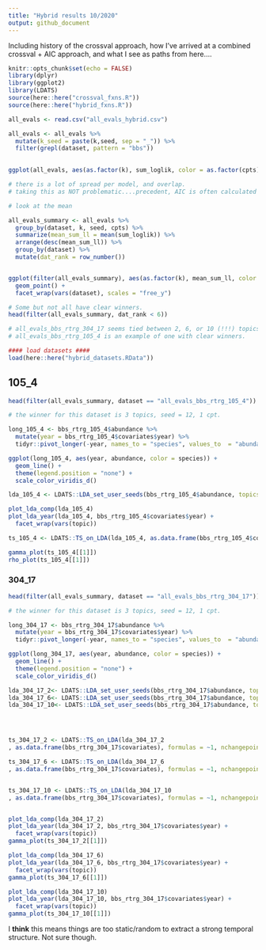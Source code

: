 ```yaml
---
title: "Hybrid results 10/2020"
output: github_document
---
```


Including history of the crossval approach, how I've arrived at a combined crossval + AIC approach, and what I see as paths from here....


```r
knitr::opts_chunk$set(echo = FALSE)
library(dplyr)
library(ggplot2)
library(LDATS)
source(here::here("crossval_fxns.R"))
source(here::here("hybrid_fxns.R"))
```

```r

all_evals <- read.csv("all_evals_hybrid.csv")

all_evals <- all_evals %>%
  mutate(k_seed = paste(k,seed, sep = "_")) %>%
  filter(grepl(dataset, pattern = "bbs"))
  

ggplot(all_evals, aes(as.factor(k), sum_loglik, color = as.factor(cpts), group = k_seed)) + geom_boxplot() + facet_wrap(vars(dataset), scales = "free_y")

# there is a lot of spread per model, and overlap.
# taking this as NOT problematic....precedent, AIC is often calculated off the mean.

# look at the mean

all_evals_summary <- all_evals %>%
  group_by(dataset, k, seed, cpts) %>%
  summarize(mean_sum_ll = mean(sum_loglik)) %>%
  arrange(desc(mean_sum_ll)) %>%
  group_by(dataset) %>%
  mutate(dat_rank = row_number())


ggplot(filter(all_evals_summary), aes(as.factor(k), mean_sum_ll, color = as.factor(cpts))) + 
  geom_point() + 
  facet_wrap(vars(dataset), scales = "free_y")

# Some but not all have clear winners. 
head(filter(all_evals_summary, dat_rank < 6))

# all_evals_bbs_rtrg_304_17 seems tied between 2, 6, or 10 (!!!) topics
# all_evals_bbs_rtrg_105_4 is an example of one with clear winners.

#### load datasets ####
load(here::here("hybrid_datasets.RData"))
```

## 105_4

```r

head(filter(all_evals_summary, dataset == "all_evals_bbs_rtrg_105_4"))

# the winner for this dataset is 3 topics, seed = 12, 1 cpt.

long_105_4 <- bbs_rtrg_105_4$abundance %>%
  mutate(year = bbs_rtrg_105_4$covariates$year) %>%
  tidyr::pivot_longer(-year, names_to = "species", values_to  = "abundance")

ggplot(long_105_4, aes(year, abundance, color = species)) +
  geom_line() +
  theme(legend.position = "none") +
  scale_color_viridis_d()

lda_105_4 <- LDATS::LDA_set_user_seeds(bbs_rtrg_105_4$abundance, topics = 3, seed = 12)

plot_lda_comp(lda_105_4)
plot_lda_year(lda_105_4, bbs_rtrg_105_4$covariates$year) +
  facet_wrap(vars(topic))

ts_105_4 <- LDATS::TS_on_LDA(lda_105_4, as.data.frame(bbs_rtrg_105_4$covariates), formulas = ~1, nchangepoints = 1, timename = "year", control = LDATS::TS_control(nit = 100))

gamma_plot(ts_105_4[[1]])
rho_plot(ts_105_4[[1]])
```

### 304_17

```r

head(filter(all_evals_summary, dataset == "all_evals_bbs_rtrg_304_17"))

# the winner for this dataset is 3 topics, seed = 12, 1 cpt.

long_304_17 <- bbs_rtrg_304_17$abundance %>%
  mutate(year = bbs_rtrg_304_17$covariates$year) %>%
  tidyr::pivot_longer(-year, names_to = "species", values_to  = "abundance")

ggplot(long_304_17, aes(year, abundance, color = species)) +
  geom_line() +
  theme(legend.position = "none") +
  scale_color_viridis_d()

lda_304_17_2<- LDATS::LDA_set_user_seeds(bbs_rtrg_304_17$abundance, topics = 2, seed = 8)
lda_304_17_6<- LDATS::LDA_set_user_seeds(bbs_rtrg_304_17$abundance, topics = 6, seed = 10)
lda_304_17_10<- LDATS::LDA_set_user_seeds(bbs_rtrg_304_17$abundance, topics = 10, seed = 10)




ts_304_17_2 <- LDATS::TS_on_LDA(lda_304_17_2
, as.data.frame(bbs_rtrg_304_17$covariates), formulas = ~1, nchangepoints = 0, timename = "year", control = LDATS::TS_control(nit = 100))

ts_304_17_6 <- LDATS::TS_on_LDA(lda_304_17_6
, as.data.frame(bbs_rtrg_304_17$covariates), formulas = ~1, nchangepoints = 0, timename = "year", control = LDATS::TS_control(nit = 100))


ts_304_17_10 <- LDATS::TS_on_LDA(lda_304_17_10
, as.data.frame(bbs_rtrg_304_17$covariates), formulas = ~1, nchangepoints = 0, timename = "year", control = LDATS::TS_control(nit = 100))


plot_lda_comp(lda_304_17_2)
plot_lda_year(lda_304_17_2, bbs_rtrg_304_17$covariates$year) +
  facet_wrap(vars(topic))
gamma_plot(ts_304_17_2[[1]])

plot_lda_comp(lda_304_17_6)
plot_lda_year(lda_304_17_6, bbs_rtrg_304_17$covariates$year) +
  facet_wrap(vars(topic))
gamma_plot(ts_304_17_6[[1]])

plot_lda_comp(lda_304_17_10)
plot_lda_year(lda_304_17_10, bbs_rtrg_304_17$covariates$year) +
  facet_wrap(vars(topic))
gamma_plot(ts_304_17_10[[1]])

```

I **think** this means things are too static/random to extract a strong temporal structure. Not sure though.